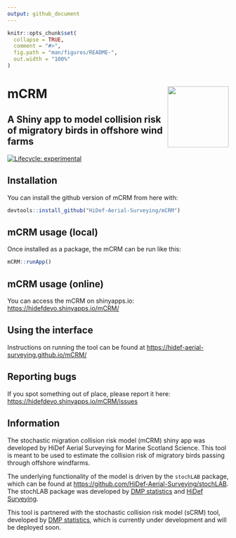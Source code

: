 ```yaml
---
output: github_document
---
```


<!-- README.md is generated from README.Rmd. Please edit that file -->

```r
knitr::opts_chunk$set(
  collapse = TRUE,
  comment = "#>",
  fig.path = "man/figures/README-",
  out.width = "100%"
)
```

# mCRM <img src='docs/images/hexSticker.png' align="right" height="139" />
## A Shiny app to model collision risk of migratory birds in offshore wind farms


<!-- badges: start -->
[![Lifecycle: experimental](https://img.shields.io/badge/lifecycle-experimental-orange.svg)](https://lifecycle.r-lib.org/articles/stages.html#experimental)
<!-- badges: end -->

## Installation

You can install the github version of mCRM from here with:

``` r
devtools::install_github("HiDef-Aerial-Surveying/mCRM")
```
## mCRM usage (local)

Once installed as a package, the mCRM can be run like this:  

``` r
mCRM::runApp()
```

## mCRM usage (online)

You can access the mCRM on shinyapps.io: [https://hidefdevo.shinyapps.io/mCRM/](https://hidefdevo.shinyapps.io/mCRM/)  


## Using the interface

Instructions on running the tool can be found at [https://hidef-aerial-surveying.github.io/mCRM/](https://hidef-aerial-surveying.github.io/mCRM/)

## Reporting bugs

If you spot something out of place, please report it here: [https://hidefdevo.shinyapps.io/mCRM/issues](https://hidefdevo.shinyapps.io/mCRM/)


## Information

The stochastic migration collision risk model (mCRM) shiny app was developed by HiDef Aerial Surveying for Marine Scotland Science. This tool is meant to be used to estimate the collision risk of migratory birds passing through offshore windfarms.  

The underlying functionality of the model is driven by the `stochLAB` package, which can be found at [https://github.com/HiDef-Aerial-Surveying/stochLAB](https://github.com/HiDef-Aerial-Surveying/stochLAB).  The stochLAB package was developed by [DMP statistics](https://github.com/dmpstats) and [HiDef Surveying](https://github.com/Hidef-Aerial-Surveying). 

This tool is partnered with the stochastic collision risk model (sCRM) tool, developed by [DMP statistics](https://github.com/dmpstats), which is currently under development and will be deployed soon.








